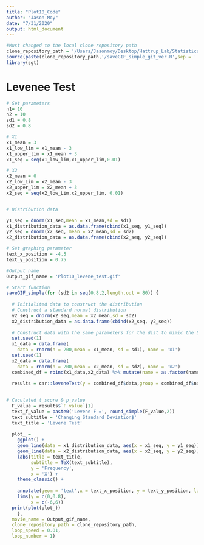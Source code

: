 ```yaml
---
title: "Plot10_Code"
author: "Jason Moy"
date: "7/31/2020"
output: html_document
---
```


```r
#Must changed to the local clone repository path
clone_repository_path = '/Users/Jasonmoy/Desktop/Hattrup_Lab/Statistics_Animation_Plot' #edit here
source(paste(clone_repository_path,'/saveGIF_simple_git_ver.R',sep = '')) # run the saveGIF_simple function 
library(sgt)
```

# Levenee Test 
```r
# Set parameters
n1= 10
n2 = 10 
sd1 = 0.8
sd2 = 0.8

# X1
x1_mean = 3
x1_low_lim = x1_mean - 3 
x1_upper_lim = x1_mean + 3
x1_seq = seq(x1_low_lim,x1_upper_lim,0.01)

# X2
x2_mean = 0
x2_low_Lim = x2_mean - 3
x2_upper_lim = x2_mean + 3
x2_seq = seq(x2_low_Lim,x2_upper_lim, 0.01)


# Distribution data 

y1_seq = dnorm(x1_seq,mean = x1_mean,sd = sd1)
x1_distribution_data = as.data.frame(cbind(x1_seq, y1_seq))
y2_seq = dnorm(x2_seq, mean = x2_mean,sd = sd2)
x2_distribution_data = as.data.frame(cbind(x2_seq, y2_seq))

# Set graphing parameter
text_x_position = -4.5
text_y_position = 0.75

#Output name
Output_gif_name = 'Plot10_levene_test.gif'

# Start function 
saveGIF_simple(for (sd2 in seq(0.8,2,length.out = 80)) {
  
  # Initialited data to construct the distribution 
  # Construct a standard normal distribution 
  y2_seq = dnorm(x2_seq,mean = x2_mean,sd = sd2)
  x2_distribution_data = as.data.frame(cbind(x2_seq, y2_seq))
  
  # Construct data with the same parameters for the dist to mimic the Levene Test
  set.seed(1)
  x1_data = data.frame(
    data = rnorm(n = 200,mean = x1_mean, sd = sd1), name = 'x1')
  set.seed(1)
  x2_data = data.frame(
    data = rnorm(n = 200,mean = x2_mean, sd = sd2), name = 'x2')
  combined_df = rbind(x1_data,x2_data) %>% mutate(name = as.factor(name))
  
  results = car::leveneTest(y = combined_df$data,group = combined_df$name,center = 'mean')
  

# Caculated t_score & p_value 
  F_value = results$`F value`[1]
  text_f_value = paste0('Levene F =', round_simple(F_value,2))
  text_subtitle = 'Changing Standard Deviation$'
  text_title = 'Levene Test'
  
  plot_ =
    ggplot() + 
    geom_line(data = x1_distribution_data, aes(x = x1_seq, y = y1_seq)) + 
    geom_line(data = x2_distribution_data, aes(x = x2_seq, y = y2_seq)) + 
    labs(title = text_title, 
         subtitle = TeX(text_subtitle),
         y = 'Frequency',
         x = 'X') + 
    theme_classic() + 
    
    annotate(geom = 'text',x = text_x_position, y = text_y_position, label = text_f_value) + 
    lims(y = c(0,0.8),
         x = c(-6,6))
  print(plot(plot_))
    },
  movie_name = Output_gif_name, 
  clone_repository_path = clone_repository_path,
  loop_speed = 0.01,
  loop_number = 1)
```